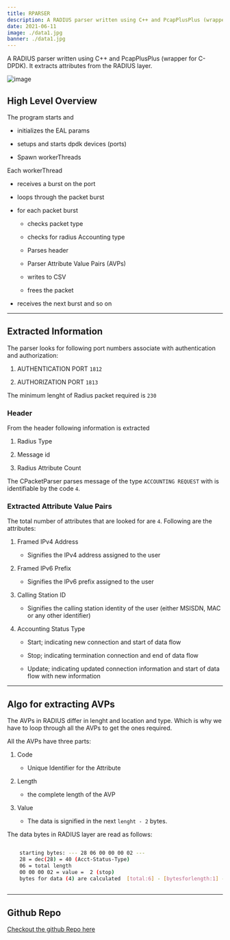 ```yaml
---
title: RPARSER
description: A RADIUS parser written using C++ and PcapPlusPlus (wrapper for C-DPDK). It extracts attributes from the RADIUS layer.
date: 2021-06-11
image: ./data1.jpg
banner: ./data1.jpg
---
```


A RADIUS parser written using C++ and PcapPlusPlus (wrapper for C-DPDK). 
It extracts attributes from the RADIUS layer.

![image](./arch.svg)

## High Level Overview

The program starts and 

- initializes the EAL params

- setups and starts dpdk devices (ports)

- Spawn workerThreads

Each workerThread

- receives a burst on the port

- loops through the packet burst

- for each packet burst 

    - checks packet type

    - checks for radius Accounting type

    - Parses header

    - Parser Attribute Value Pairs (AVPs)

    - writes to CSV

    - frees the packet

- receives the next burst and so on





---



## Extracted Information

The parser looks for following port numbers associate with authentication 
and authorization:

1. AUTHENTICATION PORT `1812` 

2. AUTHORIZATION PORT `1813`

The minimum lenght of Radius packet required is `230`


### Header

From the header following information is extracted

1. Radius Type

2. Message id

3. Radius Attribute Count

The CPacketParser parses message of the type `ACCOUNTING REQUEST` with is
identifiable by the code `4`.

### Extracted Attribute Value Pairs

The total number of attributes that are looked for are `4`. Following are
the attributes:

1. Framed IPv4 Address

    - Signifies the IPv4 address assigned to the user

2. Framed IPv6 Prefix

    - Signifies the IPv6 prefix assigned to the user

3. Calling Station ID

    - Signifies the calling station identity of the user 
    (either MSISDN, MAC or any other identifier)

4. Accounting Status Type

    - Start; indicating new connection and start of data flow

    - Stop; indicating termination connection and end of data flow

    - Update; indicating updated connection information and 
    start of data flow with new information
 
---

## Algo for extracting AVPs


The AVPs in RADIUS differ in lenght and location and type. Which is why
we have to loop through all the AVPs to get the ones required.

All the AVPs have three parts: 

1. Code

    - Unique Identifier for the Attribute

2. Length

    - the complete length of the AVP

3. Value

    - The data is signified in the next `lenght - 2` bytes.

The data bytes in RADIUS layer are read as follows:

```bash

    starting bytes: --- 28 06 00 00 00 02 --- 
    28 = dec(28) = 40 (Acct-Status-Type) 
    06 = total length 
    00 00 00 02 = value =  2 (stop) 
    bytes for data (4) are calculated  [total:6] - [bytesforlength:1] - [bytesforcode:1] = 4  
    
```

---

## Github Repo

[Checkout the github Repo here](https://github.com/IbrahimShahzad/CPacketParser)

